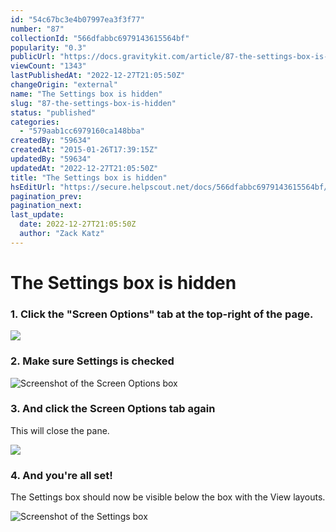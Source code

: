 ```yaml
---
id: "54c67bc3e4b07997ea3f3f77"
number: "87"
collectionId: "566dfabbc6979143615564bf"
popularity: "0.3"
publicUrl: "https://docs.gravitykit.com/article/87-the-settings-box-is-hidden"
viewCount: "1343"
lastPublishedAt: "2022-12-27T21:05:50Z"
changeOrigin: "external"
name: "The Settings box is hidden"
slug: "87-the-settings-box-is-hidden"
status: "published"
categories: 
  - "579aab1cc6979160ca148bba"
createdBy: "59634"
createdAt: "2015-01-26T17:39:15Z"
updatedBy: "59634"
updatedAt: "2022-12-27T21:05:50Z"
title: "The Settings box is hidden"
hsEditUrl: "https://secure.helpscout.net/docs/566dfabbc6979143615564bf/article/54c67bc3e4b07997ea3f3f77"
pagination_prev: 
pagination_next: 
last_update:
  date: 2022-12-27T21:05:50Z
  author: "Zack Katz"
---
```


# The Settings box is hidden



### 1. Click the "Screen Options" tab at the top-right of the page.

![](https://www.gravitykit.com/wp-content/uploads/2018/01/click-the-screen-options-tab-in-the-top-rigth-of-the-page.png?1432159798)

### 2. Make sure Settings is checked

![Screenshot of the Screen Options box](https://i.gravitykit.com/sMQg3K+)

### 3. And click the Screen Options tab again

This will close the pane.

![](https://www.gravitykit.com/wp-content/uploads/2018/01/and-click-the-screen-options-tab-again.png?1432159800)

### 4. And you're all set!

The Settings box should now be visible below the box with the View layouts.

![Screenshot of the Settings box](https://i.gravitykit.com/rCrQHH+)

